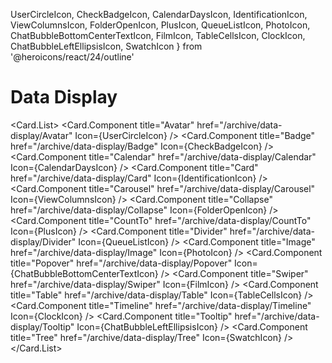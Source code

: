   UserCircleIcon,
  CheckBadgeIcon,
  CalendarDaysIcon,
  IdentificationIcon,
  ViewColumnsIcon,
  FolderOpenIcon,
  PlusIcon,
  QueueListIcon,
  PhotoIcon,
  ChatBubbleBottomCenterTextIcon,
  FilmIcon,
  TableCellsIcon,
  ClockIcon,
  ChatBubbleLeftEllipsisIcon,
  SwatchIcon
} from '@heroicons/react/24/outline'

# Data Display

<Card.List>
  <Card.Component
    title="Avatar"
    href="/archive/data-display/Avatar"
    Icon={UserCircleIcon}
  />
  <Card.Component
    title="Badge"
    href="/archive/data-display/Badge"
    Icon={CheckBadgeIcon}
  />
  <Card.Component
    title="Calendar"
    href="/archive/data-display/Calendar"
    Icon={CalendarDaysIcon}
  />
  <Card.Component
    title="Card"
    href="/archive/data-display/Card"
    Icon={IdentificationIcon}
  />
  <Card.Component
    title="Carousel"
    href="/archive/data-display/Carousel"
    Icon={ViewColumnsIcon}
  />
  <Card.Component
    title="Collapse"
    href="/archive/data-display/Collapse"
    Icon={FolderOpenIcon}
  />
  <Card.Component
    title="CountTo"
    href="/archive/data-display/CountTo"
    Icon={PlusIcon}
  />
  <Card.Component
    title="Divider"
    href="/archive/data-display/Divider"
    Icon={QueueListIcon}
  />
  <Card.Component
    title="Image"
    href="/archive/data-display/Image"
    Icon={PhotoIcon}
  />
  <Card.Component
    title="Popover"
    href="/archive/data-display/Popover"
    Icon={ChatBubbleBottomCenterTextIcon}
  />
  <Card.Component
    title="Swiper"
    href="/archive/data-display/Swiper"
    Icon={FilmIcon}
  />
  <Card.Component
    title="Table"
    href="/archive/data-display/Table"
    Icon={TableCellsIcon}
  />
  <Card.Component
    title="Timeline"
    href="/archive/data-display/Timeline"
    Icon={ClockIcon}
  />
  <Card.Component
    title="Tooltip"
    href="/archive/data-display/Tooltip"
    Icon={ChatBubbleLeftEllipsisIcon}
  />
  <Card.Component
    title="Tree"
    href="/archive/data-display/Tree"
    Icon={SwatchIcon}
  />
</Card.List>
